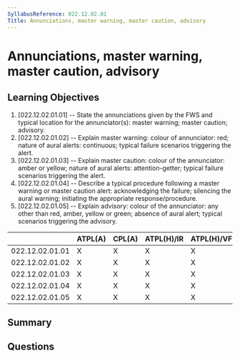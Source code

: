 ```yaml
---
SyllabusReference: 022.12.02.01
Title: Annunciations, master warning, master caution, advisory
---
```


# Annunciations, master warning, master caution, advisory

## Learning Objectives

1. [022.12.02.01.01] -- State the annunciations given by the FWS and typical
   location for the annunciator(s): master warning; master caution; advisory.
2. [022.12.02.01.02] -- Explain master warning: colour of annunciator: red;
   nature of aural alerts: continuous; typical failure scenarios triggering the
   alert.
3. [022.12.02.01.03] -- Explain master caution: colour of the annunciator: amber
   or yellow; nature of aural alerts: attention-getter; typical failure
   scenarios triggering the alert.
4. [022.12.02.01.04] -- Describe a typical procedure following a master warning
   or master caution alert: acknowledging the failure; silencing the aural
   warning; initiating the appropriate response/procedure.
5. [022.12.02.01.05] -- Explain advisory: colour of the annunciator: any other
   than red, amber, yellow or green; absence of aural alert; typical scenarios
   triggering the advisory.

|                 | ATPL(A) | CPL(A) | ATPL(H)/IR | ATPL(H)/VFR | CPL(H) | IR  | CBIR(A) |
| --------------- | ------- | ------ | ---------- | ----------- | ------ | --- | ------- |
| 022.12.02.01.01 | X       | X      | X          | X           | X      | X   |         |
| 022.12.02.01.02 | X       | X      | X          | X           | X      | X   |         |
| 022.12.02.01.03 | X       | X      | X          | X           | X      | X   |         |
| 022.12.02.01.04 | X       | X      | X          | X           | X      | X   |         |
| 022.12.02.01.05 | X       | X      | X          | X           | X      | X   |         |

## Summary

## Questions
